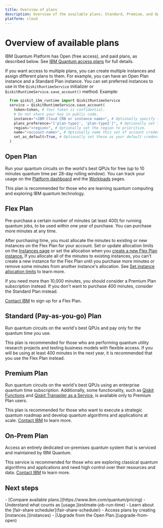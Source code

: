 ```yaml
---
title: Overview of plans
description: Overview of the available plans; Standard, Premium, and Open
platform: cloud
---
```


<span id="cloud-plans"></span>
# Overview of available plans

IBM Quantum Platform has Open (free access), and paid plans, as described below. See [IBM Quantum access plans](https://www.ibm.com/quantum/pricing) for full details.

If you want access to multiple plans, you can create multiple instances and assign different plans to them.  For example, you can have an Open Plan instance and a Standard Plan instance.  You can set preferred instances to use in the `QiskitRuntimeService` initializer or `QiskitRuntimeService.save_account()` method.  Example:

```python
  from qiskit_ibm_runtime import QiskitRuntimeService
  service = QiskitRuntimeService.save_account(
    token=token, # Your token is confidential.
    # Do not share your key in public code.
    instance="<IBM Cloud CRN or instance name>", # Optionally specify the instance to use.
    plans_preference="['plan-type1', 'plan-type2']", # Optionally set the types of plans to prioritize.  This is ignored if the instance is specified.
    region="<region>", # Optionally set the region to prioritize.
    name="<account-name>", # Optionally name this set of account credentials.
    set_as_default=True, # Optionally set these as your default credentials.
  )
```

## Open Plan

Run your quantum circuits on the world's best QPUs for free (up to 10 minutes quantum time per 28-day rolling window). You can track your usage on the [Platform dashboard](https://quantum.cloud.ibm.com/) and the [Workloads](https://quantum.cloud.ibm.com/workloads) pages.

This plan is recommended for those who are learning quantum computing and exploring IBM quantum technology.

## Flex Plan

Pre-purchase a certain number of minutes (at least 400) for running quantum jobs, to be used within one year of purchase.  You can purchase more minutes at any time.

After purchasing time, you must allocate the minutes to existing or new instances on the Flex Plan for your account.  Set or update allocation limits on the [Instances page](https://quantum.cloud.ibm.com/instances) or set the allocation when you [create a new Flex Plan instance.](/docs/guides/instances)  If you allocate all of the minutes to existing instances, you can't create a new instance for the Flex Plan until you purchase more minutes or remove some minutes from another instance's allocation. See [Set instance allocation limits](allocation-limits) to learn more.

If you need more than 10,000 minutes, you should consider a Premium Plan subscription instead. If you don't want to purchase 400 minutes, consider the Standard Plan instead.

[Contact IBM](https://www.ibm.com/account/reg/us-en/signup?formid=MAIL-quantum) to sign up for a Flex Plan.


## Standard (Pay-as-you-go) Plan

Run quantum circuits on the world's best QPUs and pay only for the quantum time you use.

This plan is recommended for those who are performing quantum utility research projects and testing business models with flexible access. If you will be using at least 400 minutes in the next year, it is recommended that you use the Flex Plan instead.

## Premium Plan

Run quantum circuits on the world's best QPUs using an enterprise quantum time subscription. Additionally, some functionality, such as [Qiskit Functions](functions) and [Qiskit Transpiler as a Service](qiskit-transpiler-service),  is available only to Premium Plan users.

This plan is recommended for those who want to execute a strategic quantum roadmap and develop quantum algorithms and applications at scale. [Contact IBM](https://www.ibm.com/account/reg/us-en/signup?formid=MAIL-quantum) to learn more.

## On-Prem Plan

Access an entirely dedicated on-premises quantum system that is serviced and maintained by IBM Quantum.

This service is recommended for those who are exploring classical quantum algorithms and applications and need high control over their resources and data. [Contact IBM](https://www.ibm.com/account/reg/us-en/signup?formid=MAIL-quantum) to learn more.

## Next steps

<Admonition type="tip" title="Recommendations">
  -  [Compare available plans.](https://www.ibm.com/quantum/pricing)
  -  Understand what counts as [usage.](estimate-job-run-time)
  -  Learn about the [fair-share scheduler](fair-share-scheduler)
  -  Access plans by creating [instances.](instances)
  -  [Upgrade from the Open Plan.](upgrade-from-open)
</Admonition>



